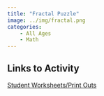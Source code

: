 ```yaml
---
title: "Fractal Puzzle"
image: ../img/fractal.png
categories:
    - All Ages
    - Math
---
```


## Links to Activity
[Student Worksheets/Print Outs](https://www.asc.ohio-state.edu/orban.14/STEMcoding_dragon_curve.pdf)
